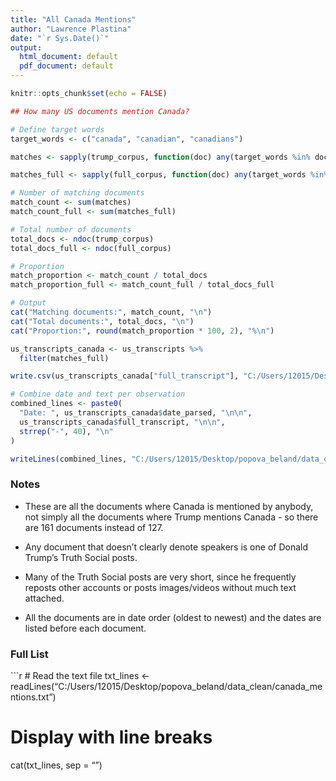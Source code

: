 ```yaml
---
title: "All Canada Mentions"
author: "Lawrence Plastina"
date: "`r Sys.Date()`"
output:
  html_document: default
  pdf_document: default
---
```


```r
knitr::opts_chunk$set(echo = FALSE)
```

```r
## How many US documents mention Canada?

# Define target words
target_words <- c("canada", "canadian", "canadians")

matches <- sapply(trump_corpus, function(doc) any(target_words %in% doc))

matches_full <- sapply(full_corpus, function(doc) any(target_words %in% doc))

# Number of matching documents
match_count <- sum(matches)
match_count_full <- sum(matches_full)

# Total number of documents
total_docs <- ndoc(trump_corpus)
total_docs_full <- ndoc(full_corpus)

# Proportion
match_proportion <- match_count / total_docs
match_proportion_full <- match_count_full / total_docs_full

# Output
cat("Matching documents:", match_count, "\n")
cat("Total documents:", total_docs, "\n")
cat("Proportion:", round(match_proportion * 100, 2), "%\n")

us_transcripts_canada <- us_transcripts %>%
  filter(matches_full)

write.csv(us_transcripts_canada["full_transcript"], "C:/Users/12015/Desktop/popova_beland/data_clean/canada_mentions.csv", row.names = FALSE)

# Combine date and text per observation
combined_lines <- paste0(
  "Date: ", us_transcripts_canada$date_parsed, "\n\n",
  us_transcripts_canada$full_transcript, "\n\n",
  strrep("-", 40), "\n"
)

writeLines(combined_lines, "C:/Users/12015/Desktop/popova_beland/data_clean/canada_mentions.txt")

```



### Notes

* These are all the documents where Canada is mentioned by anybody, not simply all the documents where Trump mentions Canada - so there are 161 documents instead of 127. 

* Any document that doesn't clearly denote speakers is one of Donald Trump's Truth Social posts. 

* Many of the Truth Social posts are very short, since he frequently reposts other accounts or posts images/videos without much text attached.

* All the documents are in date order (oldest to newest) and the dates are listed before each document. 

### Full List

```r
# Read the text file
txt_lines <- readLines("C:/Users/12015/Desktop/popova_beland/data_clean/canada_mentions.txt")

# Display with line breaks
cat(txt_lines, sep = "\n")

